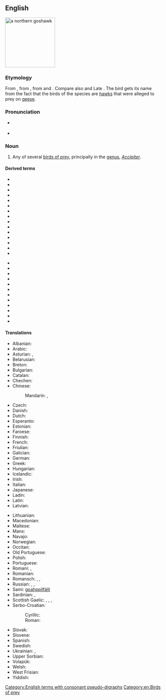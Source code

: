 ==English==
[[Image:Northern_Goshawk_ad_M2.jpg|thumb|right|160px|a [[northern goshawk]]]]
{{wikipedia}}

===Etymology===
{{PIE root|en|keh₂p}}
From {{inh|en|enm|goshauk}}, from {{inh|en|ang|gōsheafoc|t=goose hawk}}, from {{m|ang|gōs|t=goose}} and {{m|ang|hafoc|t=hawk}}. Compare also {{cog|non|gáshaukr}} and Late {{cog|enm|gosling}}. The bird gets its name from the fact that the birds of the species are [[hawk]]s that were alleged to prey on [[goose|geese]].

===Pronunciation===
* {{a|UK}} {{IPA|/ˈɡɒs.hɔːk/|lang=en}}
* {{a|CA}} {{IPA|/ˈɡɑs.hɑk/|lang=en}}

===Noun===
{{en-noun}}

# Any of several [[bird of prey|birds of prey]], principally in the [[genus]], ''[[Accipiter]]''.

====Derived terms====
{{rel-top|terms derived from ''goshawk''}}
* {{vern|African goshawk}}
* {{vern|black goshawk}}
* {{vern|black-mantled goshawk}}
* {{vern|brown goshawk}}
* {{vern|chestnut-shouldered goshawk}}
* {{vern|Chinese goshawk}}
* {{vern|crested goshawk}}
* {{vern|dark chanting goshawk}}
* {{vern|eastern chanting goshawk}}
* {{vern|Fiji goshawk}}
* {{vern|Frances' goshawk}}
* {{vern|Gabar goshawk}}
* {{vern|grey-bellied goshawk}}
* {{vern|grey goshawk}}
* {{vern|grey-headed goshawk}}
{{rel-mid}}
* {{vern|Henst's goshawk}}
* {{vern|Meyer's goshawk}}
* {{vern|Moluccan goshawk}}
* {{vern|New Britain goshawk}}
* {{l|en|northern goshawk}}
* {{vern|pale chanting goshawk}}
* {{vern|pied goshawk}}
* {{vern|red-chested goshawk}}
* {{vern|red goshawk}}
* {{vern|spot-tailed goshawk}}
* {{vern|Sulawesi goshawk}}
* {{vern|white-bellied goshawk}}
{{rel-bottom}}

====Translations====
{{trans-top|bird of prey}}
* Albanian: {{t|sq|gjeraqina}}
* Arabic: {{t-needed|ar}}
* Asturian: {{t|ast|ferre|m}}, {{t|ast|taforru|m}}
* Belarusian: {{t|be|цецяру́к|m}}
* Breton: {{t|br|gwazsparfell}}
* Bulgarian: {{t|bg|я́стреб кокошкар|m}}
* Catalan: {{t+|ca|astor|m}}
* Chechen: {{t|ce|куьйра}}
* Chinese:
*: Mandarin: {{t+|cmn|蒼鷹|sc=Hani}}, {{t+|cmn|苍鹰|tr=cāngyīng|sc=Hani}}
* Czech: {{t+|cs|jestřáb}}
* Danish: {{t+|da|duehøg}}
* Dutch: {{t+|nl|havik|m}}
* Esperanto: {{t+|eo|akcipitro}}
* Estonian: {{t+|et|kanakull}}
* Faroese: {{t|fo|høsnaheykur}}
* Finnish: {{t+|fi|kanahaukka}}
* French: {{t+|fr|autour|m}}
* Friulian: {{t|fur|cagnŕs}}
* Galician: {{t+|gl|azor|m}}
* German: {{t+|de|Habicht|m}}
* Greek: {{t|el|διπλοσάινο}}
* Hungarian: {{t+|hu|héja}}
* Icelandic: {{t|is|gáshaukur}}
* Irish: {{t|ga|spioróg mhór|f}}
* Italian: {{t+|it|astore|m}}
* Japanese: {{t+|ja|オオタカ|tr=ōtaka|sc=Jpan}}
* Ladin: {{t|lld|sparvel gran}}
* Latin: {{t|la|Accipiter gentilis}}
* Latvian: {{t|lv|vistu vanags}}
{{trans-mid}}
* Lithuanian: {{t+|lt|vištvanagis}}
* Macedonian: {{t|mk|јастреб кокошкар|tr=jastreb kokoškar}}
* Maltese: {{t|mt|sparvier tal-ħamiem}}
* Manx: {{t|gv|shawk ny sperriu|m}}
* Navajo: {{t|nv|giníłbáhí}}
* Norwegian: {{t|no|hønsehauk}}
* Occitan: {{t+|oc|astor}}
* Old Portuguese: {{t|roa-opt|açor}}
* Polish: {{t+|pl|jastrząb|m}}
* Portuguese: {{t+|pt|açor|m}}
* Romani: {{t|rom|hulyo|m}}, {{t|rom|hulyaika|f}}
* Romanian: {{t+|ro|uliu|m}}
* Romansch: {{t|rm|sprer}}, {{t|rm|sprer gond}}, {{t|rm|sprer da giaglinas}}
* Russian: {{t+|ru|тетеревя́тник|m}}, {{t+|ru|я́стреб-тетеревя́тник|m}}, {{t|ru|большо́й я́стреб|m}}
* Sami: [[goahppilfálli]]
* Sardinian: {{t|sc|stori columbinu}}, {{t|sc|istore lepperajolu}}
* Scottish Gaelic: {{t|gd|glas-sheabhag|f}}, {{t|gd|seabhag-riabhach|f}}, {{t|gd|seabhag-mhór|f}}, {{t|gd|gos-sheabhag|f}}
* Serbo-Croatian:
*: Cyrillic: {{t|sh|jастреб кокошар}}
*: Roman: {{t+|sh|jastreb kokošar}}
* Slovak: {{t+|sk|jastrab lesný}}
* Slovene: {{t|sl|kragulj}}
* Spanish: {{t+|es|azor|m}}
* Swedish: {{t+|sv|duvhök|c}}
* Ukrainian: {{t|uk|я́струб вели́кий|m}}, {{t|uk|тетерев’я́тник|m}}
* Upper Sorbian: {{t|hsb|jatřob}}
* Volapük: {{t|vo|gokahauk}}
* Welsh: {{t|cy|gwalch marth|m}}
* West Frisian: {{t|fy|hauk}}
* Yiddish: {{t-needed|yi}}
{{trans-bottom}}

[[Category:English terms with consonant pseudo-digraphs]]
[[Category:en:Birds of prey]]